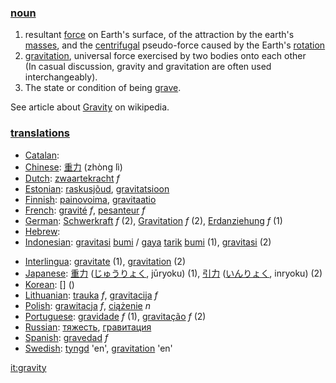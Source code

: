 === [[noun]] ===

# resultant [[force]] on Earth's surface, of the attraction by the earth's [[mass]]es, and the [[centrifugal]] pseudo-force caused by the Earth's [[rotation]]
# [[gravitation]], universal force exercised by two bodies onto each other<br> (In casual discussion, gravity and gravitation are often used interchangeably). 
# The state or condition of being [[grave]].
See article about [[w:Gravity|Gravity]] on wikipedia.

=== [[translation]]s ===

{{top}}
*[[Catalan]]: [[]] '' ''
*[[Chinese]]: [[重力]] (zhòng lì)
*[[Dutch]]: [[zwaartekracht]] ''f''
*[[Estonian]]: [[raskusjõud]], [[gravitatsioon]]
*[[Finnish]]: [[painovoima]], [[gravitaatio]]
*[[French]]: [[gravité]] ''f'', [[pesanteur]] ''f''
*[[German]]: [[Schwerkraft]] ''f'' (2), [[Gravitation]] ''f'' (2), [[Erdanziehung]] ''f'' (1)
*[[Hebrew]]: [[]] '' ''
*[[Indonesian]]: [[gravitasi]] [[bumi]] / [[gaya]] [[tarik]] [[bumi]] (1), [[gravitasi]] (2)
{{mid}}
*[[Interlingua]]: [[gravitate]] (1), [[gravitation]] (2)
*[[Japanese]]: [[重力]] ([[じゅうりょく]], jūryoku) (1), [[引力]] ([[いんりょく]], inryoku) (2)
*[[Korean]]: [[]] [] ()
*[[Lithuanian]]: [[trauka]] ''f'', [[gravitacija]] ''f''
*[[Polish]]: [[grawitacja]] ''f'', [[ciążenie]] ''n''
*[[Portuguese]]: [[gravidade]] ''f'' (1), [[gravitação]] ''f'' (2)
*[[Russian]]: [[тяжесть]], [[гравитация]]
*[[Spanish]]: [[gravedad]] ''f''
*[[Swedish]]: [[tyngd]] 'en', [[gravitation]] 'en'
{{bottom}}

[[it:gravity]]